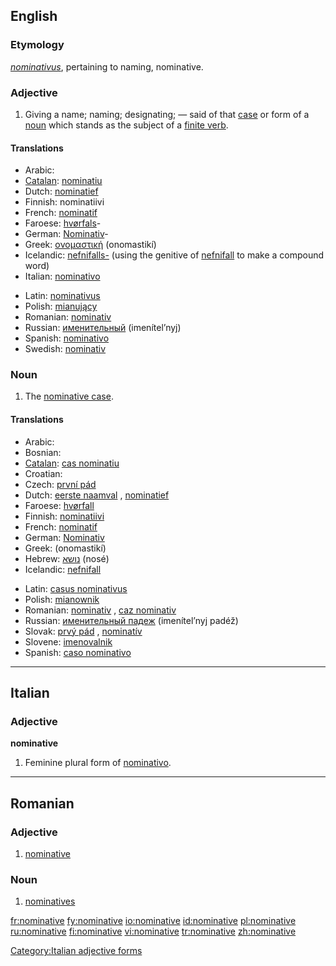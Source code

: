 ==English==

===Etymology===
{{L.}} ''[[nominativus]]'', pertaining to naming, nominative.

===Adjective===
{{en-adj}}

# {{grammar}} Giving a name; naming; designating; — said of that [[case]] or form of a [[noun]] which stands as the subject of a [[finite verb]].

====Translations====
{{trans-top|giving a name, naming; designating}}
*Arabic: {{ARchar|[[مرفوع|مَرْفُوع]]}} {{unicode|(marfúːʕ)}} {{m}}
*[[Catalan]]: [[nominatiu]] {{m}}
*Dutch: [[nominatief]] {{m}}
*Finnish: nominatiivi
*French: [[nominatif]] {{m}}
*Faroese: [[hvørfall|hvørfals]]-
*German: [[Nominativ]]-
*Greek: [[ονομαστική]] (onomastikí) {{f}}
*Icelandic: [[nefnifall|nefnifalls-]] (using the genitive of [[nefnifall]] to make a compound word)
*Italian: [[nominativo]] {{m}}
{{trans-mid}}
*Latin: [[nominativus]] {{m}}
*Polish: [[mianujący]] {{m}}
*Romanian: [[nominativ]]
*Russian: [[именительный]] (imenítel’nyj) {{m}}
*Spanish: [[nominativo]] {{m}}
*Swedish: [[nominativ]]
{{trans-bottom}}

===Noun===
{{en-noun}}

# The [[nominative case]].

====Translations====
{{trans-top|the nominative case}}
*Arabic: {{ARchar|[[حالة الرفع|حَالةُ الرَّفْع]]}} {{unicode|(ħáːltu r-ráfʕu)}} {{f}}
*Bosnian: {{t|bs|nominativ|m}}
*[[Catalan]]: [[cas nominatiu]] {{m}}
*Croatian: {{t|hr|nominativ|m}}
*Czech: [[první pád]] {{m}}
*Dutch: [[eerste naamval]] {{m}}, [[nominatief]] {{m}}
*Faroese: [[hvørfall]] {{n}}
*Finnish: [[nominatiivi]]
*French: [[nominatif]] {{m}}
*German: [[Nominativ]] {{m}}
*Greek: {{t|el|ονομαστική|f|}} (onomastikí)
*Hebrew: [[נושא]] (nosé) {{m}}
*Icelandic: [[nefnifall]] {{n}}
{{trans-mid}}
*Latin: [[casus nominativus]] {{m}}
*Polish: [[mianownik]] {{m}}
*Romanian: [[nominativ]] {{n}}, [[caz nominativ]] {{n}}
*Russian: [[именительный падеж]] (imenítel’nyj padéž) {{m}}
*Slovak: [[prvý pád]] {{m}}, [[nominatív]] {{m}}
*Slovene: [[imenovalnik]] {{m}}
*Spanish: [[caso nominativo]] {{m}}
{{trans-bottom}}

----

==Italian==

===Adjective===
'''nominative''' {{f}}

# Feminine plural form of [[nominativo]].

[[Category:Italian adjective forms]]

----

==Romanian==

===Adjective===
{{ro-adjform|fpl|nominativ}}

# [[#English|nominative]]

===Noun===
{{ro-pl|nominativ|gend=n}}

# [[nominatives]]

[[fr:nominative]]
[[fy:nominative]]
[[io:nominative]]
[[id:nominative]]
[[pl:nominative]]
[[ru:nominative]]
[[fi:nominative]]
[[vi:nominative]]
[[tr:nominative]]
[[zh:nominative]]